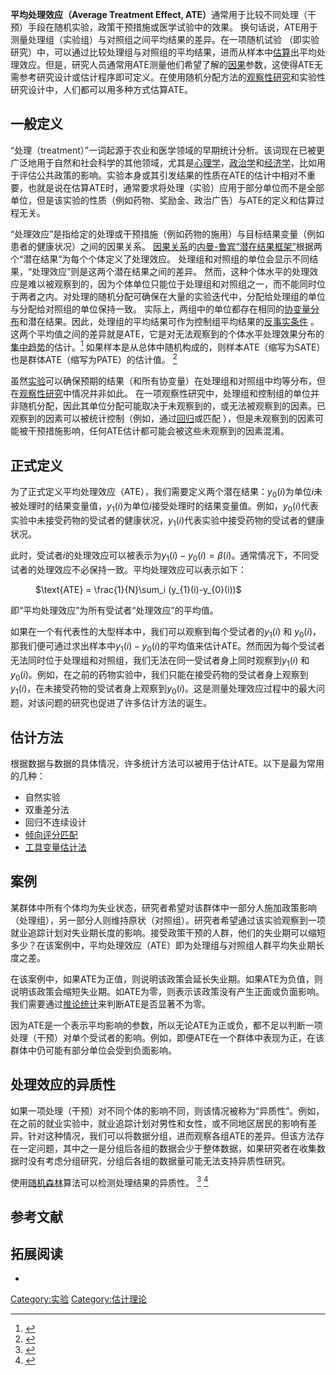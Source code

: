 '''平均处理效应（Average Treatment Effect, ATE）'''通常用于比较不同处理（干预）手段在随机实验，政策干预措施或医学试验中的效果。 换句话说，ATE用于测量处理组（实验组）与对照组之间平均结果的差异。在一项随机试验 （即实验研究）中，可以通过比较处理组与对照组的平均结果，进而从样本中[[估计量|估算]]出平均处理效应。但是，研究人员通常用ATE测量他们希望了解的[[因果关系|因果]]参数，这使得ATE无需参考研究设计或估计程序即可定义。在使用随机分配方法的[[观察性研究|观察性研究]]和实验性研究设计中，人们都可以用多种方式估算ATE。 

== 一般定义 ==
“处理（treatment）”一词起源于农业和医学领域的早期统计分析。该词现在已被更广泛地用于自然和社会科学的其他领域，尤其是[[心理学|心理学]]，[[政治学|政治学]]和[[经济学|经济学]]，比如用于评估公共政策的影响。实验本身或其引发结果的性质在ATE的估计中相对不重要，也就是说在估算ATE时，通常要求将处理（实验）应用于部分单位而不是全部单位，但是该实验的性质（例如药物、奖励金、政治广告）与ATE的定义和估算过程无关。 

“处理效应”是指给定的处理或干预措施（例如药物的施用）与目标结果变量（例如患者的健康状况）之间的因果关系。 [[因果关系|因果关系]]的[[虚拟事实模型|内曼-鲁宾“潜在结果框架”]]根据两个“潜在结果”为每个个体定义了处理效应。 处理组和对照组的单位会显示不同结果，“处理效应”则是这两个潜在结果之间的差异。 然而，这种个体水平的处理效应是难以被观察到的，因为个体单位只能位于处理组和对照组之一，而不能同时位于两者之内。对处理的随机分配可确保在大量的实验迭代中，分配给处理组的单位与分配给对照组的单位保持一致。 实际上，两组中的单位都存在相同的[[自变量和因变量|协变量]][[概率分布|分布]]和潜在结果。因此，处理组的平均结果可作为控制组平均结果的[[反事实条件|反事实条件]] 。这两个平均值之间的差异就是ATE，它是对无法观察到的个体水平处理效果分布的[[集中趋势|集中趋势]]的估计。<ref>{{Cite journal|title=Statistics and Causal Inference|url=https://archive.org/details/sim_journal-of-the-american-statistical-association_1986-12_81_396/page/945|last=Holland|first=Paul W.|journal=[[Journal_of_the_American_Statistical_Association|J. Amer. Statist. Assoc.]]|issue=396|doi=10.1080/01621459.1986.10478354|year=1986|volume=81|pages=945–960|jstor=2289064}}</ref> 如果样本是从总体中随机构成的，则样本ATE（缩写为SATE）也是群体ATE（缩写为PATE）的估计值。 <ref>{{Cite journal|title=Misunderstandings Between Experimentalists and Observationalists About Causal Inference|url=http://nrs.harvard.edu/urn-3:HUL.InstRepos:4142695|last=Imai|first=Kosuke|last2=King|first2=Gary|journal=[[Journal_of_the_Royal_Statistical_Society,_Series_A|J. R. Stat. Soc. Ser. A]]|issue=2|doi=10.1111/j.1467-985X.2007.00527.x|year=2008|volume=171|pages=481–502|last3=Stuart|first3=Elizabeth A.}}</ref>   

虽然[[实验|实验]]可以确保预期的结果（和所有协变量）在处理组和对照组中均等分布，但在[[观察性研究|观察性研究]]中情况并非如此。 在一项观察性研究中，处理组和控制组的单位并非随机分配，因此其单位分配可能取决于未观察到的，或无法被观察到的因素。已观察到的因素可以被统计控制（例如，通过[[迴歸分析|回归]]或匹配 ），但是未观察到的因素可能被干预措施影响，任何ATE估计都可能会被这些未观察到的因素混淆。

== 正式定义 ==
为了正式定义平均处理效应（ATE），我们需要定义两个潜在结果：<math>y_{0}(i)</math>为单位<math>i</math>未被处理时的结果变量值，<math>y_{1}(i)</math>为单位<math>i</math>接受处理时的结果变量值。例如，<math>y_{0}(i)</math>代表实验中未接受药物的受试者的健康状况，<math>y_{1}(i)</math>代表实验中接受药物的受试者的健康状况。

此时，受试者<math>i</math>的处理效应可以被表示为<math>y_{1}(i)-y_{0}(i)=\beta(i)</math>。通常情况下，不同受试者的处理效应不必保持一致。平均处理效应可以表示如下：

: <math>\text{ATE} = \frac{1}{N}\sum_i (y_{1}(i)-y_{0}(i))</math>

即“平均处理效应”为所有受试者“处理效应”的平均值。

如果在一个有代表性的大型样本中，我们可以观察到每个受试者的<math>y_{1}(i)</math> 和 <math>y_{0}(i)</math>，那我们便可通过求出样本中<math>y_{1}(i)-y_{0}(i)</math>的平均值来估计ATE。然而因为每个受试者无法同时位于处理组和对照组，我们无法在同一受试者身上同时观察到<math>y_{1}(i)</math> 和 <math>y_{0}(i)</math>。例如，在之前的药物实验中，我们只能在接受药物的受试者身上观察到<math>y_{1}(i)</math>，在未接受药物的受试者身上观察到<math>y_{0}(i)</math>。这是测量处理效应过程中的最大问题，对该问题的研究也促进了许多估计方法的诞生。

== 估计方法 ==
根据数据与数据的具体情况，许多统计方法可以被用于估计ATE。以下是最为常用的几种：

* 自然实验 
* 双重差分法 
* 回归不连续设计 
* [[倾向评分匹配|倾向评分匹配]] 
* [[工具变量|工具变量估计法]] 

== 案例 ==
某群体中所有个体均为失业状态，研究者希望对该群体中一部分人施加政策影响（处理组），另一部分人则维持原状（对照组）。研究者希望通过该实验观察到一项就业追踪计划对失业期长度的影响。接受政策干预的人群，他们的失业期可以缩短多少？在该案例中，平均处理效应（ATE）即为处理组与对照组人群平均失业期长度之差。

在该案例中，如果ATE为正值，则说明该政策会延长失业期。如果ATE为负值，则说明该政策会缩短失业期。如ATE为零，则表示该政策没有产生正面或负面影响。我们需要通过[[推論統計學|推论统计]]来判断ATE是否显著不为零。

因为ATE是一个表示平均影响的参数，所以无论ATE为正或负，都不足以判断一项处理（干预）对单个受试者的影响。例如，即便ATE在一个群体中表现为正，在该群体中仍可能有部分单位会受到负面影响。

== 处理效应的异质性 ==
如果一项处理（干预）对不同个体的影响不同，则该情况被称为“异质性”。例如，在之前的就业实验中，就业追踪计划对男性和女性，或不同地区居民的影响有差异。针对这种情况，我们可以将数据分组，进而观察各组ATE的差异。但该方法存在一定问题，其中之一是分组后各组的数据会少于整体数据，如果研究者在收集数据时没有考虑分组研究，分组后各组的数据量可能无法支持异质性研究。

使用[[随机森林|随机森林]]算法可以检测处理结果的异质性。 <ref name="het-paper">{{Cite web |url=https://arxiv.org/abs/1510.04342 |title=存档副本 |accessdate=2020-09-10 |archive-date=2020-08-06 |archive-url=https://web.archive.org/web/20200806224027/https://arxiv.org/abs/1510.04342 |dead-url=no }}</ref> <ref name="het-blog-post">{{Cite web |url=https://www.markhw.com/blog/causalforestintro |title=存档副本 |accessdate=2020-09-10 |archive-date=2020-09-18 |archive-url=https://web.archive.org/web/20200918205116/https://www.markhw.com/blog/causalforestintro |dead-url=no }}</ref> 

== 参考文献 ==
{{Reflist}}

== 拓展阅读 ==

* {{Cite book|last=Wooldridge|first=Jeffrey M.|title=Introductory Econometrics: A Modern Approach|url=https://archive.org/details/introductoryecon00wool_406|pages=[https://archive.org/details/introductoryecon00wool_406/page/438 438]–443|year=2013|publisher=Thomson South-Western|location=Mason, OH|isbn=978-1-111-53104-1}}


[[Category:实验|Category:实验]]
[[Category:估计理论|Category:估计理论]]